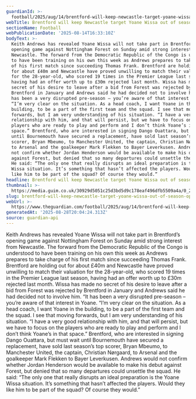 ```yaml
---
guardianId: >-
  football/2025/aug/14/brentford-will-keep-newcastle-target-yoane-wissa-out-of-season-opener
webTitle: Brentford will keep Newcastle target Yoane Wissa out of season opener
sectionName: Football
webPublicationDate: '2025-08-14T16:33:10Z'
bodyText: >-
  Keith Andrews has revealed Yoane Wissa will not take part in Brentford’s
  opening game against Nottingham Forest on Sunday amid strong interest from
  Newcastle. The forward from the Democratic Republic of the Congo is understood
  to have been training on his own this week as Andrews prepares to take charge
  of his first match since succeeding Thomas Frank. Brentford are holding out
  for about £40m and Newcastle have proved unwilling to match their valuation
  for the 28-year-old, who scored 19 times in the Premier League last season,
  having had an offer worth up to £30m rejected last month. Wissa has made no
  secret of his desire to leave after a bid from Forest was rejected by
  Brentford in January and Andrews said he had decided not to involve him. “It
  has been a very disrupted pre-season – you’re aware of that interest in Yoane.
  “I’m very clear on the situation. As a head coach, I want Yoane in the
  building, to be a part of the first team and the squad. I see that moving
  forwards, but I am very understanding of his situation. “I have a very good
  relationship with him, and that will persist, but we have to focus on the
  players who are ready to play and perform and I don’t think Yoane’s in that
  space.” Brentford, who are interested in signing Dango Ouattara, but must wait
  until Bournemouth have secured a replacement, have sold last season’s top
  scorer, Bryan Mbeumo, to Manchester United, the captain, Christian Nørgaard,
  to Arsenal and the goalkeeper Mark Flekken to Bayer Leverkusen. Andrews would
  not confirm whether Jordan Henderson would be available to make his debut
  against Forest, but denied that so many departures could unsettle the squad.
  He said: “The only one that really disrupts an ideal preparation is the Yoane
  Wissa situation. It’s something that hasn’t affected the players. Would they
  like him to be part of the squad? Of course they would.”
headline: Brentford will keep Newcastle target Yoane Wissa out of season opener
thumbnail: >-
  https://media.guim.co.uk/30929d5051c25d3bd5d9c178eaf496dfb5509a4a/0_264_4280_3423/500.jpg
slug: brentford-will-keep-newcastle-target-yoane-wissa-out-of-season-opener
webUrl: >-
  https://www.theguardian.com/football/2025/aug/14/brentford-will-keep-newcastle-target-yoane-wissa-out-of-season-opener
generatedAt: '2025-08-28T20:04:24.313Z'
source: guardian-api
---
```

Keith Andrews has revealed Yoane Wissa will not take part in Brentford’s opening game against Nottingham Forest on Sunday amid strong interest from Newcastle. The forward from the Democratic Republic of the Congo is understood to have been training on his own this week as Andrews prepares to take charge of his first match since succeeding Thomas Frank. Brentford are holding out for about £40m and Newcastle have proved unwilling to match their valuation for the 28-year-old, who scored 19 times in the Premier League last season, having had an offer worth up to £30m rejected last month. Wissa has made no secret of his desire to leave after a bid from Forest was rejected by Brentford in January and Andrews said he had decided not to involve him. “It has been a very disrupted pre-season – you’re aware of that interest in Yoane. “I’m very clear on the situation. As a head coach, I want Yoane in the building, to be a part of the first team and the squad. I see that moving forwards, but I am very understanding of his situation. “I have a very good relationship with him, and that will persist, but we have to focus on the players who are ready to play and perform and I don’t think Yoane’s in that space.” Brentford, who are interested in signing Dango Ouattara, but must wait until Bournemouth have secured a replacement, have sold last season’s top scorer, Bryan Mbeumo, to Manchester United, the captain, Christian Nørgaard, to Arsenal and the goalkeeper Mark Flekken to Bayer Leverkusen. Andrews would not confirm whether Jordan Henderson would be available to make his debut against Forest, but denied that so many departures could unsettle the squad. He said: “The only one that really disrupts an ideal preparation is the Yoane Wissa situation. It’s something that hasn’t affected the players. Would they like him to be part of the squad? Of course they would.”
